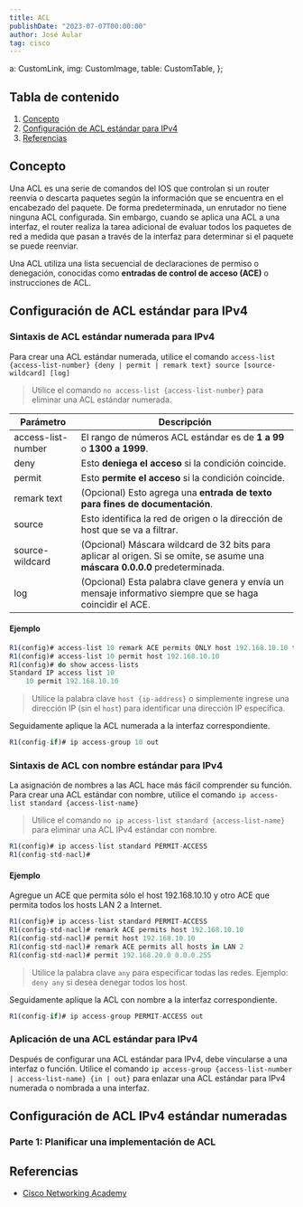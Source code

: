 ```yaml
---
title: ACL
publishDate: "2023-07-07T00:00:00"
author: José Aular
tag: cisco
---
```


  a: CustomLink,
  img: CustomImage,
  table: CustomTable,
};

## Tabla de contenido

1.  [Concepto](/blog/acl#concepto)
2.  [Configuración de ACL estándar para IPv4](/blog/acl#configuración-de-acl-estándar-para-ipv4)
3.  [Referencias](/blog/acl#referencias)

## Concepto

Una ACL es una serie de comandos del IOS que controlan si un router reenvía o descarta paquetes según la información que se encuentra en el encabezado del paquete. De forma predeterminada, un enrutador no tiene ninguna ACL configurada. Sin embargo, cuando se aplica una ACL a una interfaz, el router realiza la tarea adicional de evaluar todos los paquetes de red a medida que pasan a través de la interfaz para determinar si el paquete se puede reenviar.

Una ACL utiliza una lista secuencial de declaraciones de permiso o denegación, conocidas como **entradas de control de acceso (ACE)** o instrucciones de ACL.

## Configuración de ACL estándar para IPv4

### Sintaxis de ACL estándar numerada para IPv4

Para crear una ACL estándar numerada, utilice el comando `access-list {access-list-number} {deny | permit | remark text} source [source-wildcard] [log]`

> Utilice el comando `no access-list {access-list-number}` para eliminar una ACL estándar numerada.

| Parámetro          | Descripción                                                                                                                  |
| ------------------ | ---------------------------------------------------------------------------------------------------------------------------- |
| access-list-number | El rango de números ACL estándar es de **1 a 99** o **1300 a 1999**.                                                         |
| deny               | Esto **deniega el acceso** si la condición coincide.                                                                         |
| permit             | Esto **permite el acceso** si la condición coincide.                                                                         |
| remark text        | (Opcional) Esto agrega una **entrada de texto para fines de documentación**.                                                 |
| source             | Esto identifica la red de origen o la dirección de host que se va a filtrar.                                                 |
| source-wildcard    | (Opcional) Máscara wildcard de 32 bits para aplicar al origen. Si se omite, se asume una **máscara 0.0.0.0** predeterminada. |
| log                | (Opcional) Esta palabra clave genera y envía un mensaje informativo siempre que se haga coincidir el ACE.                    |

#### Ejemplo

```js title="R1" {2}
R1(config)# access-list 10 remark ACE permits ONLY host 192.168.10.10 to the internet
R1(config)# access-list 10 permit host 192.168.10.10
R1(config)# do show access-lists
Standard IP access list 10
    10 permit 192.168.10.10
```

> Utilice la palabra clave `host {ip-address}` o simplemente ingrese una dirección IP (sin el `host`) para identificar una dirección IP específica.

Seguidamente aplique la ACL numerada a la interfaz correspondiente.

```js title="R1"
R1(config-if)# ip access-group 10 out
```

### Sintaxis de ACL con nombre estándar para IPv4

La asignación de nombres a las ACL hace más fácil comprender su función. Para crear una ACL estándar con nombre, utilice el comando `ip access-list standard {access-list-name}`

> Utilice el comando `no ip access-list standard {access-list-name}` para eliminar una ACL IPv4 estándar con nombre.

```js title="R1"
R1(config)# ip access-list standard PERMIT-ACCESS
R1(config-std-nacl)#
```

#### Ejemplo

Agregue un ACE que permita sólo el host 192.168.10.10 y otro ACE que permita todos los hosts LAN 2 a Internet.

```js title="R1" {3,5}
R1(config)# ip access-list standard PERMIT-ACCESS
R1(config-std-nacl)# remark ACE permits host 192.168.10.10
R1(config-std-nacl)# permit host 192.168.10.10
R1(config-std-nacl)# remark ACE permits all hosts in LAN 2
R1(config-std-nacl)# permit 192.168.20.0 0.0.0.255
```

> Utilice la palabra clave `any` para especificar todas las redes. Ejemplo: `deny any` si desea denegar todos los host.

Seguidamente aplique la ACL con nombre a la interfaz correspondiente.

```js title="R1"
R1(config-if)# ip access-group PERMIT-ACCESS out
```

### Aplicación de una ACL estándar para IPv4

Después de configurar una ACL estándar para IPv4, debe vincularse a una interfaz o función. Utilice el comando `ip access-group {access-list-number | access-list-name} {in | out}` para enlazar una ACL estándar para IPv4 numerada o nombrada a una interfaz.

## Configuración de ACL IPv4 estándar numeradas

### Parte 1: Planificar una implementación de ACL

## Referencias

- [Cisco Networking Academy](https://www.netacad.com/)
